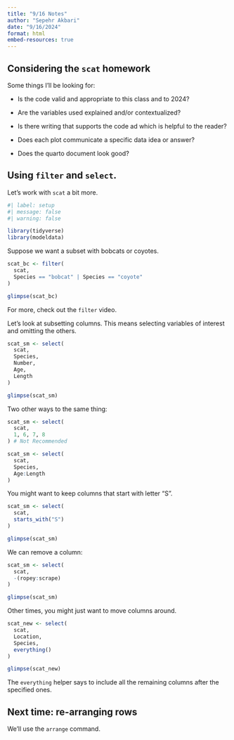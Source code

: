 ```yaml
---
title: "9/16 Notes"
author: "Sepehr Akbari"
date: "9/16/2024"
format: html
embed-resources: true
---
```


## Considering the `scat` homework

Some things I'll be looking for:

- Is the code valid and appropriate to this class and to 2024?

- Are the variables used explained and/or contextualized?

- Is there writing that supports the code ad which is helpful to the reader?

- Does each plot communicate a specific data idea or answer?

- Does the quarto document look good?

## Using `filter` and `select`.

Let's work with `scat` a bit more.

```r
#| label: setup
#| message: false
#| warning: false

library(tidyverse)
library(modeldata)
```

Suppose we want a subset with bobcats or coyotes.

```r
scat_bc <- filter(
  scat,
  Species == "bobcat" | Species == "coyote"
)

glimpse(scat_bc)
```

For more, check out the `filter` video.

Let's look at subsetting columns. This means selecting variables of interest and omitting the others.

```r
scat_sm <- select(
  scat,
  Species,
  Number,
  Age,
  Length
)

glimpse(scat_sm)
```

Two other ways to the same thing:

```r
scat_sm <- select(
  scat,
  1, 6, 7, 8 
) # Not Recommended

scat_sm <- select(
  scat,
  Species,
  Age:Length
)
```

You might want to keep columns that start with letter "S".

```r
scat_sm <- select(
  scat,
  starts_with("S")
)

glimpse(scat_sm)
```

We can remove a column:

```r
scat_sm <- select(
  scat,
  -(ropey:scrape)
)

glimpse(scat_sm)
```

Other times, you might just want to move columns around.

```r
scat_new <- select(
  scat,
  Location,
  Species,
  everything()
)

glimpse(scat_new)
```

The `everything` helper says to include all the remaining columns after the specified ones.

## Next time: re-arranging rows

We'll use the `arrange` command.

